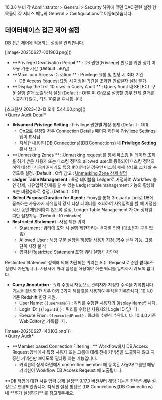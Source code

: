 
<Callout type="info">
10.3.0 부터 각 Administrator &gt; General &gt; Security 하위에 있던 DAC 관련 설정 항목들이 각 서비스 메뉴의 General &gt; Configurations로 이동되었습니다. 
</Callout>

## 데이터베이스 접근 제어 설정
DB 접근 제어에 적용되는 설정을 관리합니다.

<p align="center">
<div>[image-20250627-001903.png]()</div>
</p>

* **Privilege Deactivation Period ** : DB 권한(Privilege) 만료를 위한 장기 미사용 기준 기간 (Default : 90일)
* **Maximum Access Duration ** : Privilege 요청 및 할당 시 최대 기간
    * DB Access Request 요청 시 지정된 기간을 초과한 만료일자 설정 불가
* **Display the first 10 rows in Query Audit ** : Query Audit 내 SELECT 구문 실행 결과 노출 방식 설정 (Default : Off이며 On으로 설정할 경우 전체 결과를 노출하지 않고, 최초 10줄만 표시됩니다)

<p align="center">
<div>[스크린샷 2023-12-10 오후 5.44.00.png]()</div>
*Query Audit Detail*
</p>

* **Advanced Privilege Setting**  : Privilege 권한별 계정 통제 (Default : Off)
    * On으로 설정할 경우 Connection Details 페이지 하단에 Privilege Settings 탭이 표시됨
    * 자세한 내용은 [DB Connections](DB Connections) 내  **Privilege Setting**  문서 참고
* **Unmasking Zones ** : Unmasking request 를 통해 마스킹 된 데이터 조회를 허가 받은 사용자 또는 마스킹 정책의 allowed user로 등록되어 마스킹 정책의 예외 대상인 사용자일지라도 특정 IP(대역)일 경우만 마스킹 해제 상태로 조회 할 수 있도록 설정. (Default : Off)  참고 : [Unmasking Zone 상세 설명](https://querypie.atlassian.net/wiki/x/OwDsNg)
* **Ledger Table Management :**  특정 테이블을 Ledger로 지정하여 Workflow 승인 강제, 사유입력 강제를 할 수 있는 Ledger table management 기능의 활성화 또는 비활성화로 설정. (Default : Off)
* **Select Purpose Duration for Agent :**  Proxy를 통해 3rd party tool로 DB에 접속하는 사용자가 사유입력 강제 대상 데이터를 조회하여 사유입력을 할 때 지정한 시간 동안 재입력하지 않도록 설정. Ledger Table Management 가 On 상태일 때만 설정가능. (Default : 10 minutes)
* **Restricted Statement**  : 사용 제한 쿼리
    * Statement : 쿼리에 포함 시 실행 제한하려는 문자열 입력 (대소문자 구분 없음)
    * Allowed User : 해당 구문 실행을 허용할 사용자 지정 (복수 선택 가능, 그룹 단위 지정 불가)
    * 입력된 Restricted Statement 포함 쿼리 실행시 차단됨

<Callout type="important">
Restricted Statement 정책에 의해 차단되는 쿼리는 SQL Request로 승인 받더라도 실행이 차단됩니다. 사용자에 따라 실행을 허용해야 하는 쿼리를 입력하지 않도록 합니다. 
</Callout>

* **Query Annotation**  : 쿼리 수행시 자동으로 관리자가 지정한 주석을 기록합니다. 기능을 활성화 한 경우 아래 3가지 템플릿을 사용하여 주석을 기록합니다. 10.4.0 기준 Redshift 한정 지원.
    * User Name: `{{userName}}` : 쿼리를 수행한 사용자의 Display Name입니다.
    * Login ID: `{{loginId}}` : 쿼리를 수행한 사용자의 Login ID 입니다.
    * Execute From: `{{executedFrom}}` : 쿼리를 수행한 수단입니다. 10.4.0 기준 Web Editor만 기록됩니다.

<p align="center">
<div>[image-20250627-140103.png]()</div>
*Query Audit*
</p>



* **Member based Connection Filtering : ** Workflow에서 DB Access Request 양식에서 특정 사용자 또는 그룹에 대해 전체 커넥션을 노출하지 않고 지정한 커넥션만 보이도록 필터링 하는 기능입니다.
    * 커넥션의 상세 화면에서 connection member 에 등록된 사용자/그룹만 해당 커넥션이 Workflow DB Access Reqeust 에 노출됩니다.

<Callout type="info">
**DB 작업에 대한 사유 입력 강제 설정** 
9.17.0 버전부터 해당 기능은 커넥션 세부 설정으로 변경되었습니다. 자세한 설정 방법은 [DB Connections](DB Connections) 내 **추가 설정하기** 를 참고해주세요. 
</Callout>
